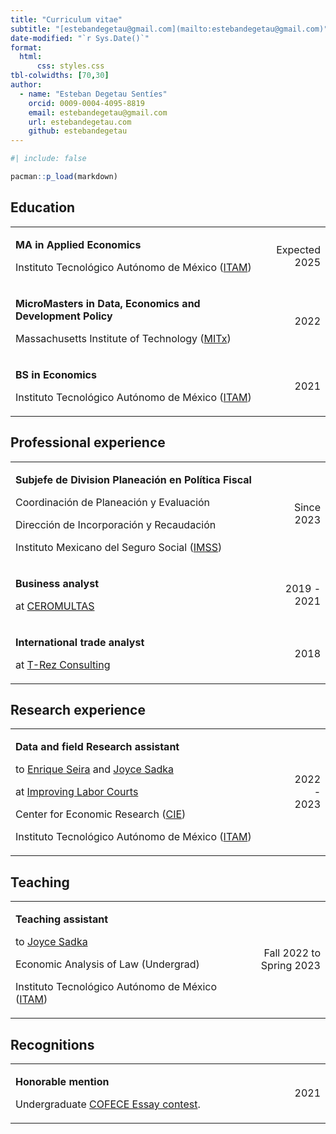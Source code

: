 ```yaml
---
title: "Curriculum vitae"
subtitle: "[estebandegetau@gmail.com](mailto:estebandegetau@gmail.com)"
date-modified: "`r Sys.Date()`"
format: 
  html: 
      css: styles.css
tbl-colwidths: [70,30]
author: 
  - name: "Esteban Degetau Sentíes"
    orcid: 0009-0004-4095-8819
    email: estebandegetau@gmail.com
    url: estebandegetau.com
    github: estebandegetau
---
```


```r
#| include: false

pacman::p_load(markdown)

```

## Education

+:---------------------------------------------------------------------------------------------------------------------------------------------------+--------------:+
| **MA in Applied Economics**                                                                                                                        | Expected 2025 |
|                                                                                                                                                    |               |
| Instituto Tecnológico Autónomo de México ([ITAM](https://www.itam.mx/en))                                                                          |               |
+----------------------------------------------------------------------------------------------------------------------------------------------------+---------------+
| **MicroMasters in Data, Economics and Development Policy**                                                                                         | 2022          |
|                                                                                                                                                    |               |
| Massachusetts Institute of Technology ([MITx](https://mitxonline.mit.edu/certificate/program/cc5f08c4-e64b-4f5b-ac83-2fc1868b1c9a/ "Certificate")) |               |
+----------------------------------------------------------------------------------------------------------------------------------------------------+---------------+
| **BS in Economics**                                                                                                                                | 2021          |
|                                                                                                                                                    |               |
| Instituto Tecnológico Autónomo de México ([ITAM](https://www.itam.mx/en))                                                                          |               |
+----------------------------------------------------------------------------------------------------------------------------------------------------+---------------+

## Professional experience

+:-----------------------------------------------------------------------+-------------:+
| **Subjefe de Division Planeación en Política Fiscal**                  | Since 2023   |
|                                                                        |              |
| Coordinación de Planeación y Evaluación                                |              |
|                                                                        |              |
| Dirección de Incorporación y Recaudación                               |              |
|                                                                        |              |
| Instituto Mexicano del Seguro Social ([IMSS](https://www.gob.mx/imss)) |              |
+------------------------------------------------------------------------+--------------+
| **Business analyst**                                                   | 2019 - 2021  |
|                                                                        |              |
| at [CEROMULTAS](https://ceromultas.mx/)                                |              |
+------------------------------------------------------------------------+--------------+
| **International trade analyst**                                        | 2018         |
|                                                                        |              |
| at [T-Rez Consulting](https://www.t-rezconsulting.com/)                |              |
+------------------------------------------------------------------------+--------------+

## Research experience

+:-------------------------------------------------------------------------------------------------------------------------------------------+------------:+
| **Data and field Research assistant**                                                                                                      | 2022 - 2023 |
|                                                                                                                                            |             |
| to [Enrique Seira](http://econ.msu.edu/faculty/seira/index.php) and [Joyce Sadka](https://faculty.itam.mx/facultad/4943-joyce-carol-sadka) |             |
|                                                                                                                                            |             |
| at [Improving Labor Courts](https://www.povertyactionlab.org/initiative-project/improving-labor-courts-fighting-corruption-competition)    |             |
|                                                                                                                                            |             |
| Center for Economic Research ([CIE](http://cie.itam.mx/))                                                                                  |             |
|                                                                                                                                            |             |
| Instituto Tecnológico Autónomo de México ([ITAM](https://www.itam.mx/en))                                                                  |             |
+--------------------------------------------------------------------------------------------------------------------------------------------+-------------+

## Teaching

+:--------------------------------------------------------------------------+-------------------------:+
| **Teaching assistant**                                                    | Fall 2022 to Spring 2023 |
|                                                                           |                          |
| to [Joyce Sadka](https://faculty.itam.mx/facultad/4943-joyce-carol-sadka) |                          |
|                                                                           |                          |
| Economic Analysis of Law (Undergrad)                                      |                          |
|                                                                           |                          |
| Instituto Tecnológico Autónomo de México ([ITAM](https://www.itam.mx/en)) |                          |
+---------------------------------------------------------------------------+--------------------------+

## Recognitions

+:-------------------------------------------------------------------------------------------------------+----------:+
| **Honorable mention**                                                                                  | 2021      |
|                                                                                                        |           |
| Undergraduate [COFECE Essay contest](https://www.cofece.mx/revista-del-premio-cofece-de-ensayo-2021/). |           |
+--------------------------------------------------------------------------------------------------------+-----------+